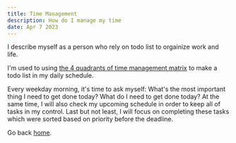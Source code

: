 ```yaml
---
title: Time Management
description: How do I manage my time
date: Apr 7 2023
---
```


I describe myself as a person who rely on todo list to orgainize work and life.

I'm used to using [the 4 quadrants of time management matrix](https://timeular.com/blog/time-management-matrix/) to make a todo list in my daily schedule. 

Every weekday morning, it's time to ask myself: What's the most important thing I need to get done today? What do I need to get done today? 
At the same time, I will also check my upcoming schedule in order to keep all of tasks in my control. 
Last but not least, I will focus on completing these tasks which were sorted based on priority before the deadline.


Go back [home](/).

